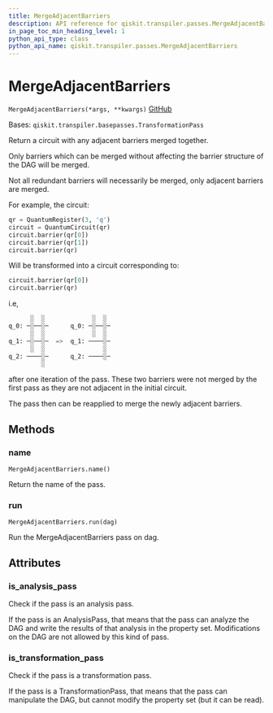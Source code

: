 ```yaml
---
title: MergeAdjacentBarriers
description: API reference for qiskit.transpiler.passes.MergeAdjacentBarriers
in_page_toc_min_heading_level: 1
python_api_type: class
python_api_name: qiskit.transpiler.passes.MergeAdjacentBarriers
---
```


# MergeAdjacentBarriers

<span id="qiskit.transpiler.passes.MergeAdjacentBarriers" />

`MergeAdjacentBarriers(*args, **kwargs)` [GitHub](https://github.com/qiskit/qiskit/tree/stable/0.20/qiskit/transpiler/passes/utils/merge_adjacent_barriers.py "view source code")

Bases: `qiskit.transpiler.basepasses.TransformationPass`

Return a circuit with any adjacent barriers merged together.

Only barriers which can be merged without affecting the barrier structure of the DAG will be merged.

Not all redundant barriers will necessarily be merged, only adjacent barriers are merged.

For example, the circuit:

```python
qr = QuantumRegister(3, 'q')
circuit = QuantumCircuit(qr)
circuit.barrier(qr[0])
circuit.barrier(qr[1])
circuit.barrier(qr)
```

Will be transformed into a circuit corresponding to:

```python
circuit.barrier(qr[0])
circuit.barrier(qr)
```

i.e,

```python
      ░  ░             ░  ░
q_0: ─░──░─      q_0: ─░──░─
      ░  ░             ░  ░
q_1: ─░──░─  =>  q_1: ────░─
      ░  ░                ░
q_2: ────░─      q_2: ────░─
         ░
```

after one iteration of the pass. These two barriers were not merged by the first pass as they are not adjacent in the initial circuit.

The pass then can be reapplied to merge the newly adjacent barriers.

## Methods

### name

<span id="qiskit.transpiler.passes.MergeAdjacentBarriers.name" />

`MergeAdjacentBarriers.name()`

Return the name of the pass.

### run

<span id="qiskit.transpiler.passes.MergeAdjacentBarriers.run" />

`MergeAdjacentBarriers.run(dag)`

Run the MergeAdjacentBarriers pass on dag.

## Attributes

<span id="qiskit.transpiler.passes.MergeAdjacentBarriers.is_analysis_pass" />

### is\_analysis\_pass

Check if the pass is an analysis pass.

If the pass is an AnalysisPass, that means that the pass can analyze the DAG and write the results of that analysis in the property set. Modifications on the DAG are not allowed by this kind of pass.

<span id="qiskit.transpiler.passes.MergeAdjacentBarriers.is_transformation_pass" />

### is\_transformation\_pass

Check if the pass is a transformation pass.

If the pass is a TransformationPass, that means that the pass can manipulate the DAG, but cannot modify the property set (but it can be read).

